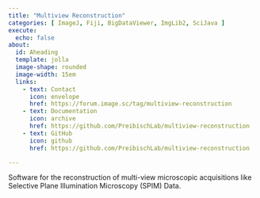 ```yaml
---
title: "Multiview Reconstruction"
categories: [ ImageJ, Fiji, BigDataViewer, ImgLib2, SciJava ]
execute:
  echo: false
about:
  id: Aheading
  template: jolla
  image-shape: rounded
  image-width: 15em
  links:
    - text: Contact
      icon: envelope
      href: https://forum.image.sc/tag/multiview-reconstruction
    - text: Documentation
      icon: archive
      href: https://github.com/PreibischLab/multiview-reconstruction
    - text: GitHub
      icon: github
      href: https://github.com/PreibischLab/multiview-reconstruction

---
```


::: {.alignleft}

Software for the reconstruction of multi-view microscopic acquisitions
like Selective Plane Illumination Microscopy (SPIM) Data.

:::

